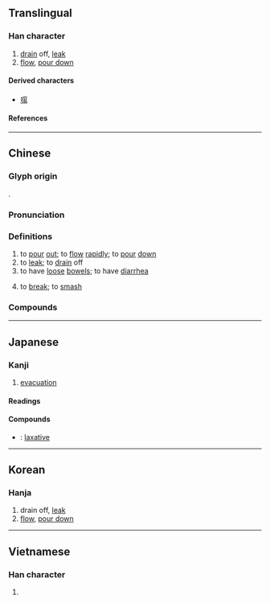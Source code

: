 {{also|泻}}
{{character info}}
==Translingual==
<!-- Note: No simplified forms in Japanese. 泻 is not an official shinjitai character -->

===Han character===
{{Han char|rn=85|rad=水|as=15|sn=18|four=33127|canj=EJHF|ids=⿰氵寫}}

# [[drain]] off, [[leak]]
# [[flow]], [[pour down]]

====Derived characters====
* [[𡄽]]

====References====
{{Han ref|kx=0658.390|dkj=18596|dj=1068.330|hdz=31780.140|uh=7009}}

----

==Chinese==
{{zh-forms|s=泻|alt=㵼,寫}}

===Glyph origin===
{{Han etym}}
{{Han compound|水|寫|ls=psc|c1=s|c2=p}}.

===Pronunciation===
{{zh-pron
|m=xiè
|ma=Zh-xiè.ogg
|c=se3,se2
|c-t=lhie1,lhie2
|h=pfs=sia;gd=xia4
|md=siá
|mn=sià
|mn-t=sia3
|w=2xia
|mc=y
|oc=y
|cat=v
}}
{{zh-attn-split}}

===Definitions===
{{zh-hanzi}}

# to [[pour]] [[out]]; to [[flow]] [[rapidly]]; to [[pour]] [[down]]
# to [[leak]]; to [[drain]] off
# to have [[loose]] [[bowel]]s; to have [[diarrhea]]
# {{lb|zh|Hakka}} to [[break]]; to [[smash]]
#: {{zh-x|碗公 瀉 撇 了。|The bowl was '''broken'''.|tr=Von3 gung1 '''xia4''' pêt5 ê2.|H-MX}}

===Compounds===
{{zh-der|一瀉千里|上吐下瀉|下瀉|倒瀉|傾瀉|吐瀉|大雨如瀉|奔瀉|崩瀉|懸河瀉水|水瀉|沖瀉|泄瀉|流瀉|淘瀉|澤瀉|瀉土|瀉底|瀉肚|瀉藥|瀉鹽|狂瀉|直瀉而下|腹瀉|銀河倒瀉|瀉水岩}}

----

==Japanese==

===Kanji===
{{ja-kanji|grade=|rs=水15}} <!-- Note: This character is not simplified to 泻 in Japanese -->

# [[evacuation]]

====Readings====
{{ja-readings
|on=しゃ
|kun=そそ-ぐ, は-く
|nanori=だか
}}

====Compounds====
* {{ja-r|瀉下薬|しゃげやく}}: [[laxative]]

----

==Korean==

===Hanja===
{{ko-hanja|사}}

# drain off, [[leak]]
# [[flow]], [[pour down]]

----

==Vietnamese==

===Han character===
{{vi-readings|rs=水15|reading=[[tả]], [[dã]], [[tã]]}}

# {{rfdef|vi|sort=水15}}